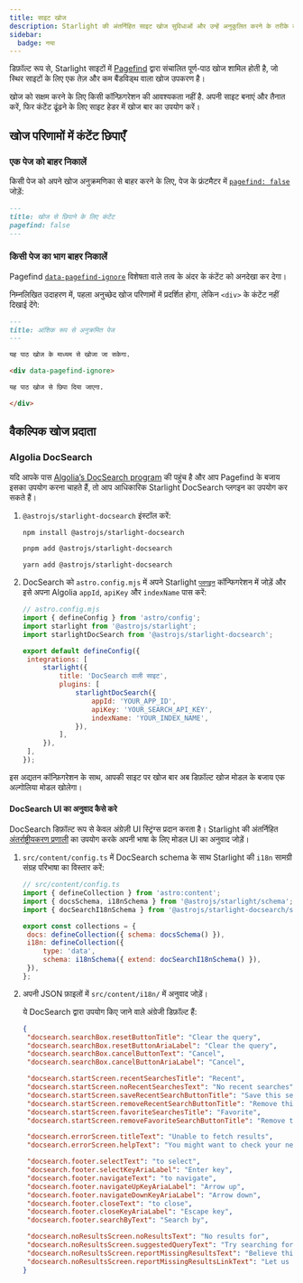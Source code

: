 ```yaml
---
title: साइट खोज
description: Starlight की अंतर्निहित साइट खोज सुविधाओं और उन्हें अनुकूलित करने के तरीके के बारे में जानें।
sidebar:
  badge: नया
---
```



डिफ़ॉल्ट रूप से, Starlight साइटों में [Pagefind](https://pagefind.app/) द्वारा संचालित पूर्ण-पाठ खोज शामिल होती है, जो स्थिर साइटों के लिए एक तेज़ और कम बैंडविड्थ वाला खोज उपकरण है।

खोज को सक्षम करने के लिए किसी कॉन्फ़िगरेशन की आवश्यकता नहीं है. अपनी साइट बनाएं और तैनात करें, फिर कंटेंट ढूंढने के लिए साइट हेडर में खोज बार का उपयोग करें।

## खोज परिणामों में कंटेंट छिपाएँ

### एक पेज को बाहर निकालें

किसी पेज को अपने खोज अनुक्रमणिका से बाहर करने के लिए, पेज के फ्रंटमैटर में [`pagefind: false`](/hi/reference/frontmatter/#pagefind) जोड़ें:

```md title="src/content/docs/not-indexed.md" ins={3}
---
title: खोज से छिपाने के लिए कंटेंट
pagefind: false
---
```

### किसी पेज का भाग बाहर निकालें

Pagefind [`data-pagefind-ignore`](https://pagefind.app/docs/indexing/#removing-individual-elements-from-the-index) विशेषता वाले तत्व के अंदर के कंटेंट को अनदेखा कर देगा।

निम्नलिखित उदाहरण में, पहला अनुच्छेद खोज परिणामों में प्रदर्शित होगा, लेकिन `<div>` के कंटेंट नहीं दिखाई देंगे:

```md title="src/content/docs/partially-indexed.md" ins="data-pagefind-ignore"
---
title: आंशिक रूप से अनुक्रमित पेज
---

यह पाठ खोज के माध्यम से खोजा जा सकेगा.

<div data-pagefind-ignore>

यह पाठ खोज से छिपा दिया जाएगा.

</div>
```

## वैकल्पिक खोज प्रदाता

### Algolia DocSearch

यदि आपके पास [Algolia’s DocSearch program](https://docsearch.algolia.com/) की पहुंच है और आप Pagefind के बजाय इसका उपयोग करना चाहते हैं, तो आप आधिकारिक Starlight DocSearch प्लगइन का उपयोग कर सकते हैं।

1. `@astrojs/starlight-docsearch` इंस्टॉल करें:

   <Tabs>

   <TabItem label="npm">

   ```sh
   npm install @astrojs/starlight-docsearch
   ```

   </TabItem>

   <TabItem label="pnpm">

   ```sh
   pnpm add @astrojs/starlight-docsearch
   ```

   </TabItem>

   <TabItem label="Yarn">

   ```sh
   yarn add @astrojs/starlight-docsearch
   ```

   </TabItem>

   </Tabs>

2. DocSearch को `astro.config.mjs` में अपने Starlight [`प्लगइन`](/hi/reference/configuration/#plugins) कॉन्फिगरेशन में जोड़ें और इसे अपना Algolia `appId`, `apiKey` और `indexName` पास करें:

   ```js ins={4,10-16}
   // astro.config.mjs
   import { defineConfig } from 'astro/config';
   import starlight from '@astrojs/starlight';
   import starlightDocSearch from '@astrojs/starlight-docsearch';

   export default defineConfig({
   	integrations: [
   		starlight({
   			title: 'DocSearch वाली साइट',
   			plugins: [
   				starlightDocSearch({
   					appId: 'YOUR_APP_ID',
   					apiKey: 'YOUR_SEARCH_API_KEY',
   					indexName: 'YOUR_INDEX_NAME',
   				}),
   			],
   		}),
   	],
   });
   ```

इस अद्यतन कॉन्फ़िगरेशन के साथ, आपकी साइट पर खोज बार अब डिफ़ॉल्ट खोज मोडल के बजाय एक अल्गोलिया मोडल खोलेगा।

#### DocSearch UI का अनुवाद कैसे करे

DocSearch डिफ़ॉल्ट रूप से केवल अंग्रेज़ी UI स्ट्रिंग्स प्रदान करता है।
Starlight की अंतर्निहित [अंतर्राष्ट्रीयकरण प्रणाली](/hi/guides/i18n/#translate-starlights-ui) का उपयोग करके अपनी भाषा के लिए मोडल UI का अनुवाद जोड़ें।

1. `src/content/config.ts` में DocSearch schema के साथ Starlight की `i18n` सामग्री संग्रह परिभाषा का विस्तार करें:

   ```js ins={4} ins=/{ extend: .+ }/
   // src/content/config.ts
   import { defineCollection } from 'astro:content';
   import { docsSchema, i18nSchema } from '@astrojs/starlight/schema';
   import { docSearchI18nSchema } from '@astrojs/starlight-docsearch/schema';

   export const collections = {
   	docs: defineCollection({ schema: docsSchema() }),
   	i18n: defineCollection({
   		type: 'data',
   		schema: i18nSchema({ extend: docSearchI18nSchema() }),
   	}),
   };
   ```

2. अपनी JSON फ़ाइलों में `src/content/i18n/` में अनुवाद जोड़ें।

   ये DocSearch द्वारा उपयोग किए जाने वाले अंग्रेजी डिफ़ॉल्ट हैं:

   ```json title="src/content/i18n/en.json"
   {
   	"docsearch.searchBox.resetButtonTitle": "Clear the query",
   	"docsearch.searchBox.resetButtonAriaLabel": "Clear the query",
   	"docsearch.searchBox.cancelButtonText": "Cancel",
   	"docsearch.searchBox.cancelButtonAriaLabel": "Cancel",

   	"docsearch.startScreen.recentSearchesTitle": "Recent",
   	"docsearch.startScreen.noRecentSearchesText": "No recent searches",
   	"docsearch.startScreen.saveRecentSearchButtonTitle": "Save this search",
   	"docsearch.startScreen.removeRecentSearchButtonTitle": "Remove this search from history",
   	"docsearch.startScreen.favoriteSearchesTitle": "Favorite",
   	"docsearch.startScreen.removeFavoriteSearchButtonTitle": "Remove this search from favorites",

   	"docsearch.errorScreen.titleText": "Unable to fetch results",
   	"docsearch.errorScreen.helpText": "You might want to check your network connection.",

   	"docsearch.footer.selectText": "to select",
   	"docsearch.footer.selectKeyAriaLabel": "Enter key",
   	"docsearch.footer.navigateText": "to navigate",
   	"docsearch.footer.navigateUpKeyAriaLabel": "Arrow up",
   	"docsearch.footer.navigateDownKeyAriaLabel": "Arrow down",
   	"docsearch.footer.closeText": "to close",
   	"docsearch.footer.closeKeyAriaLabel": "Escape key",
   	"docsearch.footer.searchByText": "Search by",

   	"docsearch.noResultsScreen.noResultsText": "No results for",
   	"docsearch.noResultsScreen.suggestedQueryText": "Try searching for",
   	"docsearch.noResultsScreen.reportMissingResultsText": "Believe this query should return results?",
   	"docsearch.noResultsScreen.reportMissingResultsLinkText": "Let us know."
   }
   ```
